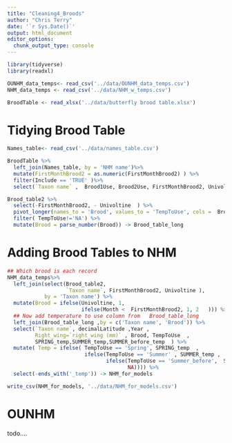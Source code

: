 ```yaml
---
title: "Cleaning4_Broods"
author: "Chris Terry"
date: '`r Sys.Date()`'
output: html_document
editor_options: 
  chunk_output_type: console
---
```


```R
library(tidyverse)
library(readxl)

OUNHM_data_temps<- read_csv('../data/OUNHM_data_temps.csv')
NHM_data_temps <- read_csv('../data/NHM_w_temps.csv')

BroodTable <- read_xlsx('../data/butterfly brood table.xlsx')
```

# Tidying Brood Table

```r
Names_table<- read_csv('../data/names_table.csv')

BroodTable %>%
  left_join(Names_table, by = 'NHM name')%>% 
  mutate(FirstMonthBrood2 = as.numeric(FirstMonthBrood2) ) %>%
  filter(Include == 'TRUE' )%>%
  select(`Taxon name` ,  Brood1Use, Brood2Use, FirstMonthBrood2, Univoltine )-> Brood_table2

Brood_table2 %>%
  select(-FirstMonthBrood2, - Univoltine  ) %>%
  pivot_longer(names_to = 'Brood', values_to = 'TempToUse', cols =  Brood1Use:Brood2Use  ) %>%
  filter( TempToUse!='NA') %>%
  mutate(Brood = parse_number(Brood)) -> Brood_table_long

```

# Adding Brood Tables to NHM

```r

## Which brood is each record
NHM_data_temps%>%
  left_join(select(Brood_table2,
                   `Taxon name`, FirstMonthBrood2, Univoltine ), 
            by = 'Taxon name') %>%
  mutate(Brood = ifelse(Univoltine, 1, 
                        ifelse(Month <  FirstMonthBrood2, 1, 2   ))) %>% 
  ## Now add temperature to use column from   Brood_table_long
  left_join(Brood_table_long ,by = c('Taxon name', 'Brood')) %>%
  select(`Taxon name`, decimalLatitude ,Year , 
         Right_wing=`right_wing (mm)` , Brood, TempToUse  ,
         SPRING_temp,SUMMER_temp,SUMMER_before_temp  ) %>%
  mutate( Temp = ifelse( TempToUse == 'Spring', SPRING_temp  ,
                         ifelse(TempToUse == 'Summer' , SUMMER_temp ,
                                ifelse(TempToUse == 'Summer_before',  SUMMER_before_temp,
                                       NA)))) %>%
  select(-ends_with('_temp')) -> NHM_for_models

write_csv(NHM_for_models, '../data/NHM_for_models.csv')

```

# OUNHM

todo....

